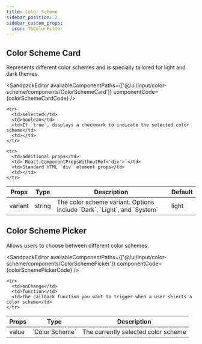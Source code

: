 ---
title: Color Scheme
sidebar_position: 2
sidebar_custom_props:
  icon: TbColorFilter
---



## Color Scheme Card

Represents different color schemes and is specially tailored for light and dark themes. 

<Tabs>
<TabItem value="usage" label="Usage" default>

<SandpackEditor
  availableComponentPaths={['@/ui/input/color-scheme/components/ColorSchemeCard']}
  componentCode={colorSchemeCardCode} 
/>

</TabItem>

<TabItem value="props" label="Props">

<table>
  <thead>
    <tr>
      <th>Props</th>
      <th>Type</th>
      <th>Description</th>
      <th>Default</th>
    </tr>
  </thead>

  <tbody>
    <tr>
      <td>variant</td>
      <td>string</td>
      <td>The color scheme variant. Options include `Dark`, `Light`, and `System`</td>
      <td>light</td>
    </tr>

    <tr>
      <td>selected</td>
      <td>boolean</td>
      <td>If `true`, displays a checkmark to indicate the selected color scheme</td>
      <td></td>
    </tr>

    <tr>
      <td>additional props</td>
      <td>`React.ComponentPropsWithoutRef<'div'>`</td>
      <td>Standard HTML `div` element props</td>
      <td></td>
    </tr>

  </tbody>
</table>

</TabItem>

</Tabs>

## Color Scheme Picker 

Allows users to choose between different color schemes.

<Tabs>
<TabItem value="usage" label="Usage" default>

<SandpackEditor
  availableComponentPaths={['@/ui/input/color-scheme/components/ColorSchemePicker']}
  componentCode={colorSchemePickerCode} 
/>

</TabItem>

<TabItem value="props" label="Props">

<table>
  <thead>
    <tr>
      <th>Props</th>
      <th>Type</th>
      <th>Description</th>
    </tr>
  </thead>

  <tbody>
    <tr>
      <td>value</td>
      <td>`Color Scheme`</td>
      <td>The currently selected color scheme</td>
    </tr>

    <tr>
      <td>onChange</td>
      <td>function</td>
      <td>The callback function you want to trigger when a user selects a color scheme</td>
    </tr>

  </tbody>
</table>

</TabItem>

</Tabs>